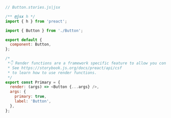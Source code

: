 ```js
// Button.stories.js|jsx

/** @jsx h */
import { h } from 'preact';

import { Button } from './Button';

export default {
  component: Button,
};

/*
 *👇 Render functions are a framework specific feature to allow you control on how the component renders.
 * See https://storybook.js.org/docs/preact/api/csf
 * to learn how to use render functions.
 */
export const Primary = {
  render: (args) => <Button {...args} />,
  args: {
    primary: true,
    label: 'Button',
  },
};
```
